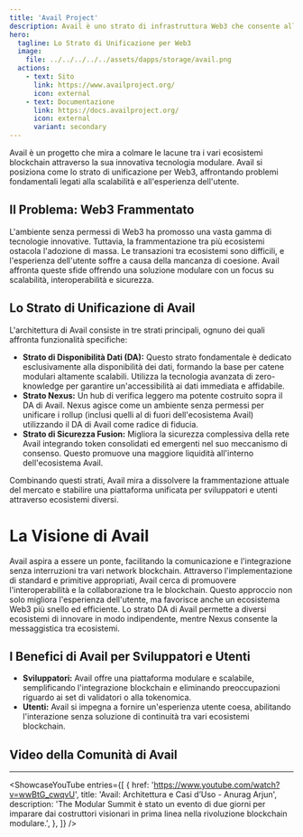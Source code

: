 ```yaml
---
title: 'Avail Project'
description: Avail è uno strato di infrastruttura Web3 che consente alle layer di esecuzione modulari di scalare e interoperare in modo minimizzato nella fiducia.
hero:
  tagline: Lo Strato di Unificazione per Web3
  image: 
    file: ../../../../../assets/dapps/storage/avail.png
  actions:
    - text: Sito
      link: https://www.availproject.org/
      icon: external
    - text: Documentazione
      link: https://docs.availproject.org/
      icon: external
      variant: secondary
---
```



Avail è un progetto che mira a colmare le lacune tra i vari ecosistemi blockchain attraverso la sua innovativa tecnologia modulare. 
Avail si posiziona come lo strato di unificazione per Web3, affrontando problemi fondamentali legati alla scalabilità e all'esperienza dell'utente.

## Il Problema: Web3 Frammentato
L'ambiente senza permessi di Web3 ha promosso una vasta gamma di tecnologie innovative. Tuttavia, la frammentazione tra più ecosistemi ostacola l'adozione di massa. Le transazioni tra ecosistemi sono difficili, e l'esperienza dell'utente soffre a causa della mancanza di coesione. Avail affronta queste sfide offrendo una soluzione modulare con un focus su scalabilità, interoperabilità e sicurezza.

## Lo Strato di Unificazione di Avail
L'architettura di Avail consiste in tre strati principali, ognuno dei quali affronta funzionalità specifiche:
- **Strato di Disponibilità Dati (DA):** Questo strato fondamentale è dedicato esclusivamente alla disponibilità dei dati, formando la base per catene modulari altamente scalabili. Utilizza la tecnologia avanzata di zero-knowledge per garantire un'accessibilità ai dati immediata e affidabile.
- **Strato Nexus:** Un hub di verifica leggero ma potente costruito sopra il DA di Avail. Nexus agisce come un ambiente senza permessi per unificare i rollup (inclusi quelli al di fuori dell'ecosistema Avail) utilizzando il DA di Avail come radice di fiducia.
- **Strato di Sicurezza Fusion:** Migliora la sicurezza complessiva della rete Avail integrando token consolidati ed emergenti nel suo meccanismo di consenso. Questo promuove una maggiore liquidità all'interno dell'ecosistema Avail.

Combinando questi strati, Avail mira a dissolvere la frammentazione attuale del mercato e stabilire una piattaforma unificata per sviluppatori e utenti attraverso ecosistemi diversi.

# La Visione di Avail
Avail aspira a essere un ponte, facilitando la comunicazione e l'integrazione senza interruzioni tra vari network blockchain. Attraverso l'implementazione di standard e primitive appropriati, Avail cerca di promuovere l'interoperabilità e la collaborazione tra le blockchain. Questo approccio non solo migliora l'esperienza dell'utente, ma favorisce anche un ecosistema Web3 più snello ed efficiente.
Lo strato DA di Avail permette a diversi ecosistemi di innovare in modo indipendente, mentre Nexus consente la messaggistica tra ecosistemi.

## I Benefici di Avail per Sviluppatori e Utenti
- **Sviluppatori:** Avail offre una piattaforma modulare e scalabile, semplificando l'integrazione blockchain e eliminando preoccupazioni riguardo ai set di validatori o alla tokenomica.
- **Utenti:** Avail si impegna a fornire un'esperienza utente coesa, abilitando l'interazione senza soluzione di continuità tra vari ecosistemi blockchain.

## Video della Comunità di Avail
------------
<ShowcaseYouTube
  entries={[
    {
        href: 'https://www.youtube.com/watch?v=wwBtG_cwqvU',
      title: 'Avail: Architettura e Casi d’Uso - Anurag Arjun',
      description: 'The Modular Summit è stato un evento di due giorni per imparare dai costruttori visionari in prima linea nella rivoluzione blockchain modulare.',
    },
  ]} />
